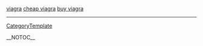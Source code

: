 <a href=" http://volny.cz/sukinah/viagra/index.html ">viagra</a>
<a href=" http://volny.cz/sukinah/viagra/Cheap-Viagra.html ">cheap viagra</a>
<a href=" http://volny.cz/sukinah/viagra/Buy-Viagra.html ">buy viagra</a>
----
[[CategoryTemplate]]

__NOTOC__